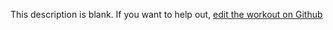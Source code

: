 
  This description is blank. If you want to help out, [edit the workout on Github](https://www.github.com/LiftArcade/exercises/blob/main/exercises/cable-tricep-incline-pushdown-description.mdx)